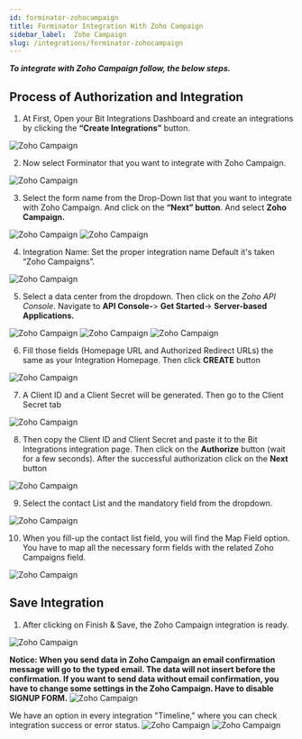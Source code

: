 ```yaml
---
id: forminator-zohocampaign
title: Forminator Integration With Zoho Campaign
sidebar_label:  Zoho Campaign
slug: /integrations/forminator-zohocampaign
---
```



***To integrate with Zoho Campaign follow, the below steps.***


## Process of Authorization and Integration
1. At First, Open your Bit Integrations Dashboard and create an integrations by clicking the **“Create Integrations”** button.
 <Image src="Zoho Campaigns/Create Integrations" alt="Zoho Campaign" w="1020" h="350" />


2. Now select Forminator that you want to integrate with Zoho Campaign.
 <Image src="Zoho Campaigns/select-Contact-Form-7" alt="Zoho Campaign" w="1020" h="350" />

3. Select the form name from the Drop-Down list that you want to integrate with Zoho Campaign. And click on the **“Next” button**. And select **Zoho Campaign.**
 <Image src="Zoho Campaigns/forminator" alt="Zoho Campaign" w="1020" h="350" />
 <Image src="Zoho Campaigns/select zoho campaigns" alt="Zoho Campaign" w="1020" h="350" />

4. Integration Name: Set the proper integration name Default it's taken “Zoho Campaigns”.
 <Image src="Zoho Campaigns/integration name" alt="Zoho Campaign" w="1020" h="350" />

5. Select a data center from the dropdown. Then click on the *Zoho API Console*. Navigate to **API Console-**> **Get Started**-> **Server-based Applications.** 
 <Image src="Zoho Campaigns/select data center" alt="Zoho Campaign" w="1020" h="350" />
 <Image src="Zoho Campaigns/get-started" alt="Zoho Campaign" w="1020" h="350" />
 <Image src="Zoho Campaigns/server-based-applications" alt="Zoho Campaign" w="1020" h="350" />


6. Fill those fields (Homepage URL and Authorized Redirect URLs) the same as your Integration Homepage. Then click **CREATE** button
 <Image src="Zoho Campaigns/create applications" alt="Zoho Campaign" w="1020" h="350" />


7. A Client ID and a Client Secret will be generated. Then go to the Client Secret tab
 <Image src="Zoho Campaigns/client id and serect" alt="Zoho Campaign" w="1020" h="300" />

8. Then copy the Client ID and Client Secret and paste it to the Bit Integrations integration page. Then click on the **Authorize** button (wait for a few seconds). After the successful authorization click on the **Next** button
 <Image src="Zoho Campaigns/authorize" alt="Zoho Campaign" w="1020" h="300" />

9. Select the contact List and the mandatory field from the dropdown.
 <Image src="Zoho Campaigns/select list" alt="Zoho Campaign" w="1020" h="300" />


10. When you fill-up the contact list field, you will find the Map Field option. You have to map all the necessary form fields with the related Zoho Campaigns field.
 <Image src="Zoho Campaigns/field mapping" alt="Zoho Campaign" w="1020" h="300" />


## Save Integration
1. After clicking on Finish & Save, the Zoho Campaign integration is ready.
 <Image src="Zoho Campaigns/save and finish" alt="Zoho Campaign" w="1020" h="350" />
 
  **Notice: When you send data in Zoho Campaign an email confirmation message will go to the typed email. The data will not insert before the confirmation. If you want to send data without email confirmation, you have to change some settings in the Zoho Campaign. Have to disable SIGNUP FORM.**
 <Image src="Zoho Campaigns/SignUP-Form" alt="Zoho Campaign" w="1020" h="350" />

  We have an option in every integration "Timeline," where you can check integration success or error status.
   <Image src="Zoho Campaigns/integrations dashbord" alt="Zoho Campaign" w="1020" h="350" />
   <Image src="Zoho Campaigns/timeline" alt="Zoho Campaign" w="1020" h="350" />
